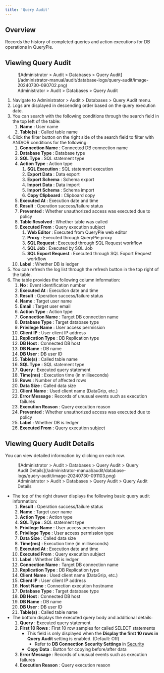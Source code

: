 ```yaml
---
title: 'Query Audit'
---
```


## Overview

Records the history of completed queries and action executions for DB operations in QueryPie.

## Viewing Query Audit

<figure data-layout="center" data-align="center">
![Administrator &gt; Audit &gt; Databases &gt; Query Audit](/administrator-manual/audit/database-logs/query-audit/image-20240730-090702.png)
<figcaption>
Administrator &gt; Audit &gt; Databases &gt; Query Audit
</figcaption>
</figure>

1. Navigate to Administrator &gt; Audit &gt; Databases &gt; Query Audit menu.
2. Logs are displayed in descending order based on the query execution date.
3. You can search with the following conditions through the search field in the top left of the table:
    1.  **Name**  : User name
    2.  **Table(s)**  : Called table name
4. Click the filter button on the right side of the search field to filter with AND/OR conditions for the following:
    1.  **Connection Name**  : Connected DB connection name
    2.  **Database Type** : Database type
    3.  **SQL Type** : SQL statement type
    4.  **Action Type** : Action type
        1.  **SQL Execution**  : SQL statement execution 
        2.  **Export Data**  : Data export
        3.  **Export Schema**  : Schema export
        4.  **Import Data**  : Data import
        5.  **Import Schema** : Schema import
        6.  **Copy Clipboard**  : Clipboard copy 
    5.  **Executed At**  : Execution date and time
    6.  **Result** : Operation success/failure status
    7.  **Prevented** : Whether unauthorized access was executed due to policy
    8.  **Table Resolved**  : Whether table was called
    9.  **Executed From**  : Query execution subject
        1.  **Web Editor**  : Executed from QueryPie web editor
        2.  **Proxy**  : Executed through QueryPie proxy
        3.  **SQL Request**  : Executed through SQL Request workflow
        4.  **SQL Job**  : Executed by SQL Job
        5.  **SQL Export Request**  : Executed through SQL Export Request workflow
    10.  **Label**  : Whether DB is ledger
5. You can refresh the log list through the refresh button in the top right of the table.
6. The table provides the following column information:
    1.  **No**  : Event identification number
    2.  **Executed At**  : Execution date and time
    3.  **Result** : Operation success/failure status
    4.  **Name**  : Target user name
    5.  **Email**  : Target user email
    6.  **Action Type** : Action type
    7.  **Connection Name**  : Target DB connection name
    8.  **Database Type**  : Target database type
    9.  **Privilege**   **Name**  : User access permission
    10.  **Client IP**  : User client IP address
    11.  **Replication Type**  : DB Replication type
    12.  **DB Host**  : Connected DB host
    13.  **DB Name**  : DB name
    14.  **DB User**  : DB user ID
    15.  **Table(s)**  : Called table name
    16.  **SQL Type** : SQL statement type
    17.  **Query**  : Executed query statement
    18.  **Time(ms)**  : Execution time (in milliseconds)
    19.  **Rows**  : Number of affected rows
    20.  **Data Size**  : Called data size 
    21.  **Client**   **Name**  : Used client name (DataGrip, etc.)
    22.  **Error Message**  : Records of unusual events such as execution failures
    23.  **Execution Reason**  : Query execution reason
    24.  **Prevented** : Whether unauthorized access was executed due to policy
    25.  **Label**  : Whether DB is ledger
    26.  **Executed From**  : Query execution subject

## Viewing Query Audit Details

You can view detailed information by clicking on each row.

<figure data-layout="center" data-align="center">
![Administrator &gt; Audit &gt; Databases &gt; Query Audit &gt; Query Audit Details](/administrator-manual/audit/database-logs/query-audit/image-20240730-091103.png)
<figcaption>
Administrator &gt; Audit &gt; Databases &gt; Query Audit &gt; Query Audit Details
</figcaption>
</figure>

* The top of the right drawer displays the following basic query audit information:
    1.  **Result** : Operation success/failure status
    2.  **Name**  : Target user name
    3.  **Action Type** : Action type
    4.  **SQL Type** : SQL statement type
    5.  **Privilege**   **Name**  : User access permission
    6.  **Privilege**   **Type**  : User access permission type
    7.  **Data Size**  : Called data size 
    8.  **Time(ms)**  : Execution time (in milliseconds)
    9.  **Executed At**  : Execution date and time
    10.  **Executed From**  : Query execution subject
    11.  **Label**  : Whether DB is ledger
    12.  **Connection Name**  : Target DB connection name
    13.  **Replication Type**  : DB Replication type
    14.  **Client**   **Name**  : Used client name (DataGrip, etc.)
    15.  **Client IP**  : User client IP address
    16.  **Host**   **Name** : Connection execution hostname
    17.  **Database Type**  : Target database type
    18.  **DB Host**  : Connected DB host
    19.  **DB Name**  : DB name
    20.  **DB User**  : DB user ID
    21.  **Table(s)**  : Called table name
* The bottom displays the executed query body and additional details:
    1.  **Query**  : Executed query statement
    2.  **First 10 Rows**  : First 10 row samples for called SELECT statements
        * This field is only displayed when the **Display the first 10 rows in Query Audit** setting is enabled. (Default: Off)
            * Refer to **DB Connection Security Settings** in [Security](../../general/company-management/security)
        *  **Copy Data**  : Button for copying before/after data
    3.  **Error Message**  : Records of unusual events such as execution failures
    4.  **Execution Reason**  : Query execution reason
